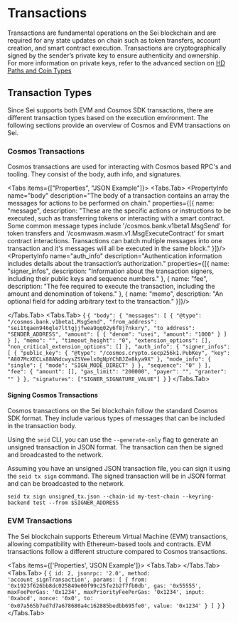 
# Transactions

Transactions are fundamental operations on the Sei blockchain and are required for any state updates on chain such as token transfers, account creation, and smart contract execution. Transactions are cryptographically signed by the sender’s private key to ensure authenticity and ownership. For more information on private keys, refer to the advanced section on [HD Paths and Coin Types](/dev-advanced-concepts/hd-path-coin-types)

## Transaction Types

Since Sei supports both EVM and Cosmos SDK transactions, there are different transaction types based on the execution environment. The following sections provide an overview of Cosmos and EVM transactions on Sei.

### Cosmos Transactions

Cosmos transactions are used for interacting with Cosmos based RPC's and tooling. They consist of the body, auth info, and signatures.

<Tabs items={["Properties", "JSON Example"]}>
  <Tabs.Tab>
    <Paper withBorder p="md" mt="lg">
      <Flex direction="column" gap="md">
        <PropertyInfo name="body" description="The body of a transaction contains an array the messages for actions to be performed on chain." properties={[{ name: "message", description: "These are the specific actions or instructions to be executed, such as transferring tokens or interacting with a smart contract. Some common message types include '/cosmos.bank.v1beta1.MsgSend' for token transfers and '/cosmwasm.wasm.v1.MsgExecuteContract' for smart contract interactions. Transactions can batch multiple messages into one transaction and it's messages will all be executed in the same block." }]}/>
        <PropertyInfo name="auth_info" description="Authentication information includes details about the transaction’s authorization." properties={[{ name: "signer_infos", description: "Information about the transaction signers, including their public keys and sequence numbers." }, { name: "fee", description: "The fee required to execute the transaction, including the amount and denomination of tokens." }, { name: "memo", description: "An optional field for adding arbitrary text to the transaction." }]}/>
        <PropertyInfo name="signatures" description="The output of the signers pubkey signing the `body` and `auth_info` of this transaction."/>
      </Flex>
    </Paper>

  </Tabs.Tab>
  <Tabs.Tab>
		<StyledSyntaxHighlighter language='json'>
			{
				`
{
      "body": {
        "messages": [
          {
            "@type": "/cosmos.bank.v1beta1.MsgSend",
            "from_address": "sei1tgaen946qle7lttgjjfwea9qq02y6f8j7nkxry",
            "to_address": "SENDER_ADDRESS",
            "amount": [
              {
                "denom": "usei",
                "amount": "1000"
              }
            ]
          }
        ],
        "memo": "",
        "timeout_height": "0",
        "extension_options": [],
        "non_critical_extension_options": []
      },
      "auth_info": {
        "signer_infos": [
          {
            "public_key": {
              "@type": "/cosmos.crypto.secp256k1.PubKey",
              "key": "A807McXECLx88ANdcwysZSVeelx0gNpYChBJZe8kya9X"
            },
            "mode_info": {
              "single": {
                "mode": "SIGN_MODE_DIRECT"
              }
            },
            "sequence": "0"
          }
        ],
        "fee": {
          "amount": [],
          "gas_limit": "200000",
          "payer": "",
          "granter": ""
        }
      },
      "signatures": ["SIGNER_SIGNATURE_VALUE"]
    }
				`
			}
		</StyledSyntaxHighlighter>
  </Tabs.Tab>
</Tabs>

#### Signing Cosmos Transactions

Cosmos transactions on the Sei blockchain follow the standard Cosmos SDK format. They include various types of messages that can be included in the transaction body.

Using the `seid` CLI, you can use the `--generate-only` flag to generate an unsigned transaction in JSON format. The transaction can then be signed and broadcasted to the network.

Assuming you have an unsigned JSON transaction file, you can sign it using the `seid tx sign` command. The signed transaction will be in JSON format and can be broadcasted to the network.

`seid tx sign unsigned_tx.json --chain-id my-test-chain --keyring-backend test --from $SIGNER_ADDRESS`

### EVM Transactions

The Sei blockchain supports Ethereum Virtual Machine (EVM) transactions, allowing compatibility with Ethereum-based tools and contracts. EVM transactions follow a different structure compared to Cosmos transactions.

<Tabs items={['Properties', 'JSON Example']}>
	<Tabs.Tab>
		<Paper withBorder p='md' mt='lg'>
			<Flex direction='column' gap='md'>
				<PropertyInfo
					name='from'
					description='the address of the sender, that will be signing the transaction. This will be an externally-owned account as contract accounts cannot send transactions.'
				/>
				<PropertyInfo
					name='to'
					description='the receiving address (if an externally-owned account, the transaction will transfer value. If a contract account, the transaction will execute the contract code)'
				/>
        <PropertyInfo name='signature' description='the identifier of the sender. This is generated when the senders private key signs the transaction and confirms the sender has authorized this transaction' />
        <PropertyInfo
    				name='nonce'
    				description='a sequentially incrementing counter which indicates the transaction number from the account'
    			/>
        <PropertyInfo name='data' description='The input data for contract execution. For simple transfers, this is usually empty.' />
        <PropertyInfo name='value' description='amount of SEI (ETH) to transfer from sender to recipient (denominated in WEI, where 1SEI equals 1e+18wei)' />
    			<PropertyInfo
    				name='gasLimit'
    				description='the maximum amount of gas units that can be consumed by the transaction. The EVM specifies the units of gas required by each computational step'
    			/>
    			<PropertyInfo name='maxPriorityFeePerGas' description='the maximum price of the consumed gas to be included as a tip to the validator' />
    			<PropertyInfo name='maxFeePerGas' description='the maximum fee per unit of gas willing to be paid for the transaction (inclusive of baseFeePerGas and maxPriorityFeePerGas)' />
    		</Flex>
    	</Paper>
    </Tabs.Tab>
    <Tabs.Tab>
			<StyledSyntaxHighlighter language='json'>
				{
					`
					{
	id: 2,
	jsonrpc: '2.0',
	method: 'account_signTransaction',
	params: [
{
	from: '0x1923f626bb8dc025849e00f99c25fe2b2f7fb0db',
	gas: '0x55555',
	maxFeePerGas: '0x1234',
	maxPriorityFeePerGas: '0x1234',
	input: '0xabcd',
	nonce: '0x0',
	to: '0x07a565b7ed7d7a678680a4c162885bedbb695fe0',
	value: '0x1234'
}
	]
}
					`
				}
    </StyledSyntaxHighlighter>
    </Tabs.Tab>

</Tabs>
